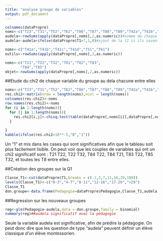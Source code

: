 ```yaml
---
title: "analyse groupe de variables"
output: pdf_document
---
```



```r
colnames(dataPropre)
noms<-c("T23","T31","T52","T62","T86","T87","T88","T89","T42a","T42b","T42c","T42d")
audela<-rowSums(apply(dataPropre[,noms],2,as.numeric))#somme de chaque question concerné par la var audela
audela<-audela+ifelse(dataPropre$T1>7,1,0)#ajout de la t1 si ils savent compter au dela de 7

noms<-c("T41a","T41b","T41c","T41d","T51","T61")
outils<-rowSums(apply(dataPropre[,noms],2,as.numeric))

noms<-c("T21","T22","T32","T81","T82","T83",
       "T84","T85")
objet<-rowSums(apply(dataPropre[,noms],2,as.numeric))
```

##Etude du chi2 de chaque variable du groupe au dela chacune entre elles
```r
noms<-c("T23","T31","T52","T62","T86","T87","T88","T89","T42a","T42b","T42c","T42d")
res.chi2<-matrix(nrow = length(noms),ncol = length(noms))
colnames(res.chi2)<-noms
row.names(res.chi2)<-noms
for (i in 1:length(noms)){
  for (j in 1:length(noms)){
    res.chi2[i,j]<-chisq.test(table(dataPropre[,noms[i]],dataPropre[,noms[j]]))$p.value
  }
  
}
kabble(ifelse(res.chi2>10**-5,"0","1"))

```
Un "1" et mis dans les cases qui sont significatives afin que le tableau soit plus facilement lisible.
On peut voir que les couples de variables qui ont un chi2 significatif sont :
T21 T22, T22 T32, T84 T22, T84 T21, T83 T22, T85 T32, et toutes les T8 entre elles.

##Création des groupes sur la Q1
```r
Classe_T1<-cut(dataPropre$T1,breaks = c(-1,3,7,11,16,29,100))
levels(Classe_T1)<-c("0-3","4-7","8-11","12-16","17-29",">29")
Classe_T1
don.groupe<-data.frame(Pedagogie=dataPropre$Pedagogie,Classe_T1,audela,outils,objet)
```

##Regression sur les nouveaux groupes
```r
reg<-glm(Pedagogie~audela,data = don.groupe,family = binomial)
summary(reg)##audela significatif avec la pédagogie
```
Seule la variable audela est significative, afin de prédire la pédagogie. On peut donc dire que les question de type "audela" peuvent définir un élève classique d'un élève montessorien.
